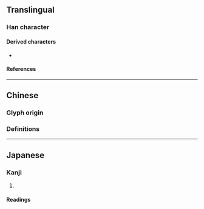 {{also|劉}}
{{character info}}
==Translingual==

===Han character===
{{Han char|rn=18|rad=刀|as=04|sn=6|four=|canj=YKLN|ids=⿰文刂}}

====Derived characters====
* {{l|mul|[[𭇯]], [[浏]], [[𦀑]], [[𩗌]], [[𠡖]]}}

====References====
{{Han ref|kx=0137.301|dkj=01908|dj=0309.190|hdz=10327.130|uh=5218}}

----

==Chinese==

===Glyph origin===
{{Han simp|劉|f=𨥫|t=文}}

===Definitions===
{{zh-see|劉|sv}}

----

==Japanese==

===Kanji===
{{ja-kanji|grade=|rs=刀04}}

# {{rfdef|ja|sort=刀04}}

====Readings====
{{ja-readings
|goon=る
|kanon=りゅう<りう
|kun=ころ-す}}